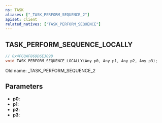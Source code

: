 ```yaml
---
ns: TASK
aliases: ["_TASK_PERFORM_SEQUENCE_2"]
apiset: client
related_natives: ["TASK_PERFORM_SEQUENCE"]
---
```

## TASK_PERFORM_SEQUENCE_LOCALLY

```c
// 0x4FC0AF869D6E309D
void TASK_PERFORM_SEQUENCE_LOCALLY(Any p0, Any p1, Any p2, Any p3);
```

Old name: _TASK_PERFORM_SEQUENCE_2

## Parameters
* **p0**:
* **p1**:
* **p2**:
* **p3**: